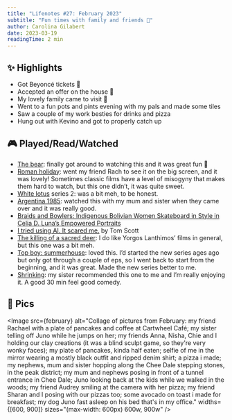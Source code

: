 ```yaml
---
title: "Lifenotes #27: February 2023"
subtitle: "Fun times with family and friends 💛"
author: Carolina Gilabert
date: 2023-03-19
readingTime: 2 min
---
```



## ✨ Highlights

- Got Beyoncé tickets 💃
- Accepted an offer on the house 🤞
- My lovely family came to visit 💛
- Went to a fun pots and pints evening with my pals and made some tiles
- Saw a couple of my work besties for drinks and pizza
- Hung out with Kevino and got to properly catch up

## 🎮 Played/Read/Watched

- [The bear](https://www.imdb.com/title/tt14452776): finally got around to watching this and it was great fun 🎉
- [Roman holiday](https://www.imdb.com/title/tt0046250): went my friend Rach to see it on the big screen, and it was lovely! Sometimes classic films have a level of misogyny that makes them hard to watch, but this one didn’t, it was quite sweet.
- [White lotus](https://www.imdb.com/title/tt13406094) series 2: was a bit meh, to be honest.
- [Argentina 1985](https://www.imdb.com/title/tt15301048): watched this with my mum and sister when they came over and it was really good.
- [Braids and Bowlers: Indigenous Bolivian Women Skateboard in Style in Celia D. Luna’s Empowered Portraits](https://www.thisiscolossal.com/2023/01/celia-luna-cholitas/)
- [I tried using AI. It scared me.](https://www.youtube.com/watch?v=jPhJbKBuNnA) by Tom Scott
- [The killing of a sacred deer](https://www.imdb.com/title/tt5715874): I do like Yorgos Lanthimos’ films in general, but this one was a bit meh.
- [Top boy: summerhouse](https://www.imdb.com/title/tt1830379): loved this. I’d started the new series ages ago but only got through a couple of eps, so I went back to start from the beginning, and it was great. Made the new series better to me.
- [Shrinking](https://www.imdb.com/title/tt15677150): my sister recommended this one to me and I’m really enjoying it. A good 30 min feel good comedy.

## 📸 Pics

<Image
  src={february}
  alt="Collage of pictures from February: my friend Rachael with a plate of pancakes and coffee at Cartwheel Café; my sister telling off Juno while he jumps on her; my friends Anna, Nisha, Chie and I holding our clay creations (it was a blind sculpt game, so they're very wonky faces); my plate of pancakes, kinda half eaten; selfie of me in the mirror wearing a mostly black outfit and ripped denim shirt; a pizza i made; my nephews, mum and sister hopping along the Chee Dale stepping stones, in the peak district; my mum and nephews posing in front of a tunnel entrance in Chee Dale; Juno looking back at the kids while we walked in the woods; my friend Audrey smiling at the camera with her pizza; my friend Sharan and I posing with our pizzas too; some avocado on toast i made for breakfast; my dog Juno fast asleep on his bed that's in my office."
  widths={[600, 900]}
  sizes="(max-width: 600px) 600w, 900w"
/>
